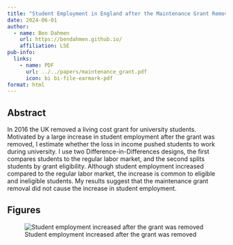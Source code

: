---
title: "Student Employment in England after the Maintenance Grant Removal"
date: 2024-06-01
author:
  - name: Ben Dahmen
    url: https://bendahmen.github.io/
    affiliation: LSE
pub-info:
  links:
    - name: PDF
      url: ../../papers/maintenance_grant.pdf
      icon: bi bi-file-earmark-pdf
format: html
---

## Abstract

In 2016 the UK removed a living cost grant for university students. Motivated by a large increase in student employment after the grant was removed, I estimate whether the loss in income pushed students to work during university. I use two Difference-in-Differences designs, the first compares students to the regular labor market, and the second splits students by grant eligibility. Although student employment increased compared to the regular labor market, the increase is common to eligible and ineligible students. My results suggest that the maintenance grant removal did not cause the increase in student employment.

## Figures

![Student employment increased after the grant was removed](../../img/employment_ts.png)
